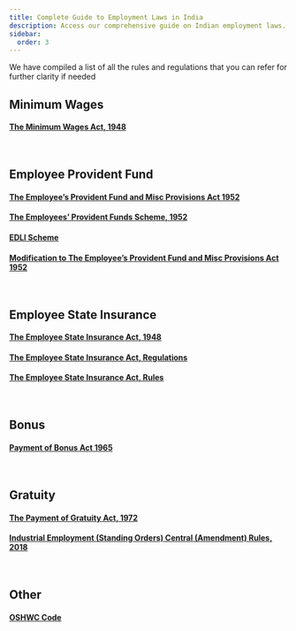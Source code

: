 ```yaml
---
title: Complete Guide to Employment Laws in India
description: Access our comprehensive guide on Indian employment laws. 
sidebar:
  order: 3
---
```


We have compiled a list of all the rules and regulations that you can refer for further clarity if needed

## Minimum Wages

#### [The Minimum Wages Act, 1948](https://clc.gov.in/clc/sites/default/files/MinimumWagesact.pdf)

<br/>

## Employee Provident Fund

#### [The Employee’s Provident Fund and Misc Provisions Act 1952](https://www.epfindia.gov.in/site_docs/PDFs/Downloads_PDFs/EPFAct1952.pdf)
    
#### [The Employees’ Provident Funds Scheme, 1952](https://www.epfindia.gov.in/site_docs/PDFs/Downloads_PDFs/EPFScheme.pdf)
    
#### [EDLI Scheme](https://www.epfindia.gov.in/site_docs/PDFs/Downloads_PDFs/EDLI_1976.pdf)
    
#### [Modification to The Employee’s Provident Fund and Misc Provisions Act 1952](https://labour.gov.in/sites/default/files/Amendment%20to%20The%20Employees%E2%80%99%20Provident%20Fund%20Provisions%20Act%2C%201952.pdf)

<br/>

## Employee State Insurance

#### [The Employee State Insurance Act, 1948](https://www.esic.nic.in/Tender/ESIAct1948Amendedupto010610.pdf)
    
#### [The Employee State Insurance Act, Regulations](https://www.esic.nic.in/Tender/ESIReg1950.pdf)
    
#### [The Employee State Insurance Act, Rules](https://www.esic.nic.in/attachments/actfile/171ecf3fecd5c809dc47cbee8c20e202.pdf)

 <br/>
   

## Bonus

#### [Payment of Bonus Act 1965](https://wb.gov.in/acts/act_labour_bonus_act.pdf)
    
<br/>

## Gratuity

#### [The Payment of Gratuity Act, 1972](https://clc.gov.in/clc/sites/default/files/PaymentofGratuityAct.pdf)
    
#### [Industrial Employment (Standing Orders) Central (Amendment) Rules, 2018](https://www.labourlawreporter.com/wp-content/uploads/2018/03/The-Industrial-Employment-Standing-Orders-Central-Amendment-Rules2018.pdf)

<br/>

## Other 
#### [OSHWC Code](/OSHO.pdf)
